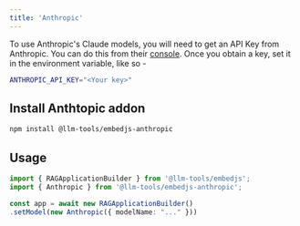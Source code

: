 ```yaml
---
title: 'Anthropic'
---
```


To use Anthropic's Claude models, you will need to get an API Key from Anthropic.
You can do this from their [console](https://console.anthropic.com/settings/keys). Once you obtain a key, set it in the environment variable, like so -

```bash
ANTHROPIC_API_KEY="<Your key>"
```

## Install Anthtopic addon

```bash
npm install @llm-tools/embedjs-anthropic
```

## Usage

```ts
import { RAGApplicationBuilder } from '@llm-tools/embedjs';
import { Anthropic } from '@llm-tools/embedjs-anthropic';

const app = await new RAGApplicationBuilder()
.setModel(new Anthropic({ modelName: "..." }))
```
